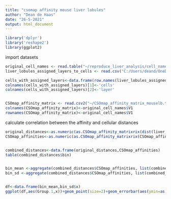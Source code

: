 ---
title: "csomap affinity mouse liver lobules"
author: "Dean de Haas"
date: "26-5-2021"
output: html_document
---

```{r setup, include=FALSE}
library('dplyr')
library('reshape2')
library(ggplot2)
```

import datasets

```{r cars}

original_cell_names <- read.table("~/reproduce_liver_analysis/cell_names.txt", quote="\"", comment.char="")
liver_lobules_assigned_layers_to_cells <- read.csv("C:/Users/deand/OneDrive/Documents/Table_S1_completed/liver_lobules_assigned_layers_to_cells.txt", sep=";",row.names = 1)

cells_with_assigned_layers<-data.frame(row.names(liver_lobules_assigned_layers_to_cells),liver_lobules_assigned_layers_to_cells$layer)
colnames(cells_with_assigned_layers)[1]<-'cells'
colnames(cells_with_assigned_layers)[2]<-'layer'


CSOmap_affinity_matrix <- read.csv2("~/CSOmap_affinity_matrix_mouselb.txt", header=FALSE)
colnames(CSOmap_affinity_matrix)<-original_cell_names$V1
rownames(CSOmap_affinity_matrix)<-original_cell_names$V1


```

calculate correlation between the affinity and cellular distances

```{r pressure, echo=FALSE}
original_distances<-as.numeric(as.CSOmap_affinity_matrixrix(dist(liver_lobules_assigned_layers_to_cells,'euclidean')))
CSOmap_affinities<-as.numeric(as.CSOmap_affinity_matrixrix(CSOmap_affinity_matrix))


combined_distances<-data.frame(original_distances,CSOmap_affinities)
table(combined_distances$bin)


bin_mean <-aggregate(combined_distances$CSOmap_affinities, list(combined_distances$original_distances), function(x) mean = mean(x)) 
bin_sd <-aggregate(combined_distances$CSOmap_affinities, list(combined_distances$original_distances), function(x) sd = sd(x))


df<-data.frame(bin_mean,bin_sd$x)
ggplot(df,aes(Group.1,x))+geom_point(size=2)+geom_errorbar(aes(ymin=as.numeric(x)-as.numeric(bin_sd.x),ymax=as.numeric(x)+as.numeric(bin_sd.x)), width=0.2,position=position_dodge(.9)) +xlab("Distance between cells (in layers)") + ylab("Pairwise affinities")+theme(text = element_text(size = 15))+geom_line(size=0.1)#+scale_x_discrete(breaks=c(seq(0,4000,500)))



```
